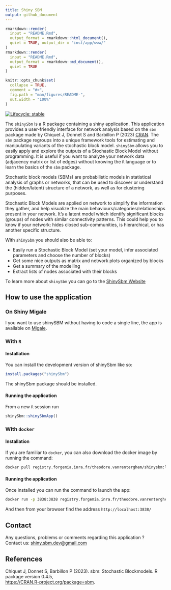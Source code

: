 ```yaml
---
title: Shiny SBM
output: github_document
---
```


<!-- Compiling paragraph: start -->
```r
rmarkdown::render(
  input = "README.Rmd",
  output_format = rmarkdown::html_document(),
  quiet = TRUE, output_dir = "inst/app/www/"
)
rmarkdown::render(
  input = "README.Rmd",
  output_format = rmarkdown::md_document(),
  quiet = TRUE
)
```



```r
knitr::opts_chunk$set(
  collapse = TRUE,
  comment = "#>",
  fig.path = "man/figures/README-",
  out.width = "100%"
)
```



<!-- badges: start -->
[![Lifecycle: stable](https://img.shields.io/badge/lifecycle-stable-green.svg)](https://img.shields.io/badge/lifecycle-stable-green.svg)
<!-- badges: end -->

The `shinySbm` is a R package containing a shiny application. This application provides a user-friendly interface for network analysis based on the `sbm` package made by Chiquet J, Donnet S and Barbillon P (2023) [CRAN](https://CRAN.R-project.org/package=sbm). The `sbm` package regroups into a unique framework tools for estimating and manipulating variants of the stochastic block model.
`shinySbm` allows you to easily apply and explore the outputs of a Stochastic Block Model without programming. It is useful if you want to analyze your network data (adjacency matrix or list of edges) without knowing the `R` language or to learn the basics of the `sbm` package. 

Stochastic block models (SBMs) are probabilistic models in statistical analysis of graphs or networks, that can be used to discover or understand the (hidden/latent) structure of a network, as well as for clustering purposes. 

Stochastic Block Models are applied on network to simplify the information they gather, and help visualize the main behaviours/categories/relationships present in your network. It's a latent model which identify significant blocks (groups) of nodes with similar connectivity patterns. This could help you to know if your network: hides closed sub-communities, is hierarchical, or has another specific structure. 

With `shinySbm` you should also be able to: 

 - Easily run a Stochastic Block Model (set your model, infer associated parameters and choose the number of blocks)
 - Get some nice outputs as matrix and network plots organized by blocks
 - Get a summary of the modelling
 - Extract lists of nodes associated with their blocks
 
To learn more about `shinySbm` you can go to the [ShinySbm Website](https://shinysbm-theodore-vanrenterghem-b12616c23cfbfb3f0fe520178bcb95a.pages.mia.inra.fr/) 


## How to use the application

### On Shiny Migale

I you want to use shinySBM without having to code a single line, the app is available on [Migale](https://shiny.migale.inrae.fr/app/ShinySBM).

### With `R`

#### Installation

You can install the development version of shinySbm like so:

``` r
install.packages("shinySbm")
```

The shinySbm package should be installed. 

#### Running the application

From a new `R` session run

``` r
shinySbm::shinySbmApp()
```

### With `docker`

#### Installation

If you are familiar to `docker`, you can also download the docker image by running the command:

``` bash
docker pull registry.forgemia.inra.fr/theodore.vanrenterghem/shinysbm:latest
```
#### Running the application

Once installed you can run the command to launch the app:

``` bash
docker run -p 3838:3838 registry.forgemia.inra.fr/theodore.vanrenterghem/shinysbm:latest
```

And then from your browser find the address `http://localhost:3838/`

## Contact

Any questions, problems or comments regarding this application ?        
Contact us: [shiny.sbm.dev@gmail.com](mailto:shiny.sbm.dev@gmail.com)

## References

Chiquet J, Donnet S, Barbillon P (2023).  sbm: Stochastic Blockmodels. R package version 0.4.5,  
[https://CRAN.R-project.org/package=sbm](https://CRAN.R-project.org/package=sbm).
